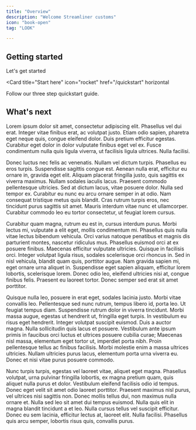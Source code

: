 ```yaml
---
title: "Overview"
description: "Welcome Streamliner customs"
icon: "book-open"
tag: "LOOK"

---
```


## Getting started

Let's get started 

<Card
  title="Start here"
  icon="rocket"
  href="/quickstart"
  horizontal
>
  Follow our three step quickstart guide.
</Card>



## What's next

Lorem ipsum dolor sit amet, consectetur adipiscing elit. Phasellus vel dui erat. Integer vitae finibus erat, ac volutpat justo. Etiam odio sapien, pharetra eget neque quis, congue eleifend dolor. Duis pretium efficitur egestas. Curabitur eget dolor in dolor vulputate finibus eget vel ex. Fusce condimentum nulla quis ligula viverra, ut facilisis ligula ultrices. Nulla facilisi.

Donec luctus nec felis ac venenatis. Nullam vel dictum turpis. Phasellus eu eros turpis. Suspendisse sagittis congue est. Aenean nulla erat, efficitur eu ornare in, gravida eget elit. Aliquam placerat fringilla justo, quis sagittis ex viverra maximus. Nullam sodales iaculis lacus. Praesent commodo pellentesque ultricies. Sed at dictum lacus, vitae posuere dolor. Nulla sed tempor ex. Curabitur eu nunc eu arcu ornare semper in at odio. Nam consequat tristique metus quis blandit. Cras rutrum turpis eros, nec tincidunt purus sagittis sit amet. Mauris interdum vitae nunc et ullamcorper. Curabitur commodo leo eu tortor consectetur, ut feugiat lorem cursus.

Curabitur quam magna, rutrum eu est in, cursus interdum purus. Morbi lectus mi, vulputate a elit eget, mollis condimentum mi. Phasellus quis nulla vitae lectus bibendum vehicula. Orci varius natoque penatibus et magnis dis parturient montes, nascetur ridiculus mus. Phasellus euismod orci at ex posuere finibus. Maecenas efficitur vulputate ultricies. Quisque in facilisis orci. Integer volutpat ligula risus, sodales scelerisque orci rhoncus in. Sed in nisl vehicula, blandit quam quis, porttitor augue. Nam gravida sapien mi, eget ornare urna aliquet in. Suspendisse eget sapien aliquam, efficitur lorem lobortis, scelerisque lorem. Donec odio leo, eleifend ultricies nisi at, congue finibus felis. Praesent eu laoreet tortor. Donec semper sed erat sit amet porttitor.

Quisque nulla leo, posuere in erat eget, sodales lacinia justo. Morbi vitae convallis leo. Pellentesque sed nunc rutrum, tempus libero id, porta leo. Ut feugiat tempus diam. Suspendisse rutrum dolor in viverra tincidunt. Morbi massa augue, egestas ut hendrerit ut, fringilla eget turpis. In vestibulum eu risus eget hendrerit. Integer volutpat suscipit euismod. Duis a auctor magna. Nulla sollicitudin quis lacus et posuere. Vestibulum ante ipsum primis in faucibus orci luctus et ultrices posuere cubilia curae; Maecenas nisl massa, elementum eget tortor ut, imperdiet porta nibh. Proin pellentesque tellus ac finibus facilisis. Morbi molestie enim a massa ultrices ultricies. Nullam ultricies purus lacus, elementum porta urna viverra eu. Donec et nisi vitae purus posuere commodo.

Nunc turpis turpis, egestas vel laoreet vitae, aliquet eget magna. Phasellus volutpat, urna pulvinar fringilla lobortis, ex magna pretium quam, quis aliquet nulla purus et dolor. Vestibulum eleifend facilisis odio id tempus. Donec eget velit sit amet odio laoreet porttitor. Praesent maximus nisl purus, vel ultrices nisi sagittis non. Donec mollis tellus dui, non maximus nulla ornare et. Nulla sed leo sit amet dui tempus euismod. Nulla quis elit in magna blandit tincidunt a et leo. Nulla cursus tellus vel suscipit efficitur. Donec eu sem lacinia, efficitur lectus at, laoreet elit. Nulla facilisi. Phasellus quis arcu semper, lobortis risus quis, convallis purus.

